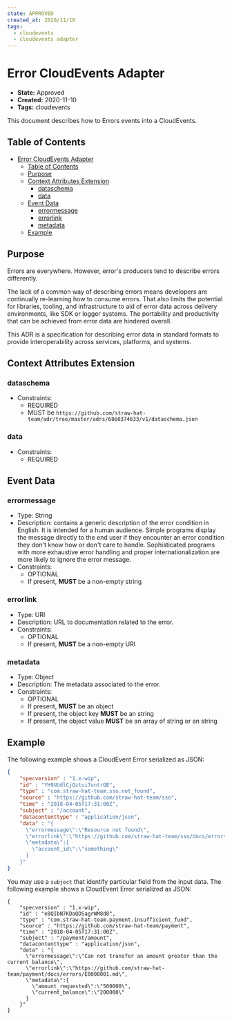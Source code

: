 ```yaml
---
state: APPROVED
created_at: 2020/11/10
tags:
  - cloudevents
  - cloudevents adapter
---
```


# Error CloudEvents Adapter

- **State:** Approved
- **Created:** 2020-11-10
- **Tags:** cloudevents

This document describes how to Errors events into a CloudEvents.

## Table of Contents

- [Error CloudEvents Adapter](#error-cloudevents-adapter)
  - [Table of Contents](#table-of-contents)
  - [Purpose](#purpose)
  - [Context Attributes Extension](#context-attributes-extension)
    - [dataschema](#dataschema)
    - [data](#data)
  - [Event Data](#event-data)
    - [errormessage](#errormessage)
    - [errorlink](#errorlink)
    - [metadata](#metadata)
  - [Example](#example)

## Purpose

Errors are everywhere. However, error's producers tend to describe errors
differently.

The lack of a common way of describing errors means developers are continually
re-learning how to consume errors. That also limits the potential for libraries,
tooling, and infrastructure to aid of error data across delivery environments,
like SDK or logger systems. The portability and productivity that can be
achieved from error data are hindered overall.

This ADR is a specification for describing error data in standard formats to
provide interoperability across services, platforms, and systems.

## Context Attributes Extension

### dataschema

- Constraints:
  - REQUIRED
  - MUST be `https://github.com/straw-hat-team/adr/tree/master/adrs/6860374633/v1/dataschema.json`

### data

- Constraints:
  - REQUIRED

## Event Data

### errormessage

- Type: String
- Description: contains a generic description of the error condition in English.
  It is intended for a human audience. Simple programs display the message
  directly to the end user if they encounter an error condition they don't know
  how or don't care to handle. Sophisticated programs with more exhaustive error
  handling and proper internationalization are more likely to ignore the error
  message.
- Constraints:
  - OPTIONAL
  - If present, **MUST** be a non-empty string

### errorlink

- Type: URI
- Description: URL to documentation related to the error.
- Constraints:
  - OPTIONAL
  - If present, **MUST** be a non-empty URI

### metadata

- Type: Object
- Description: The metadata associated to the error.
- Constraints:
  - OPTIONAL
  - If present, **MUST** be an object
  - If present, the object key **MUST** be an string
  - If present, the object value **MUST** be an array of string or an string

## Example

The following example shows a CloudEvent Error serialized as JSON:

```json
{
    "specversion" : "1.x-wip",
    "id" : "YH9UUdlCjQztui7untrQE",
    "type" : "com.straw-hat-team.sso.not_found",
    "source" : "https://github.com/straw-hat-team/sso",
    "time" : "2018-04-05T17:31:00Z",
    "subject" : "/account",
    "datacontenttype" : "application/json",
    "data" : "{
      \"errormessage\":\"Resource not found\",
      \"errorlink\":\"https://github.com/straw-hat-team/sso/docs/errors/E0000008.md\",
      \"metadata\":{
        \"account_id\":\"something\"
      }
    }"
}
```

You may use a `subject` that identify particular field from the input data.
The following example shows a CloudEvent Error serialized as JSON:

```jsonc
{
    "specversion" : "1.x-wip",
    "id" : "e8QIbN7KDaQDSagrWM8d8",
    "type" : "com.straw-hat-team.payment.insufficient_fund",
    "source" : "https://github.com/straw-hat-team/payment",
    "time" : "2018-04-05T17:31:00Z",
    "subject" : "/payment/amount",
    "datacontenttype" : "application/json",
    "data" : "{
      \"errormessage\":\"Can not transfer an amount greater than the current balance\",
      \"errorlink\":\"https://github.com/straw-hat-team/payment/docs/errors/E0000001.md\",
      \"metadata\":{
        \"amount_requested\":\"500000\",
        \"current_balance\":\"200000\"
      }
    }"
}
```
